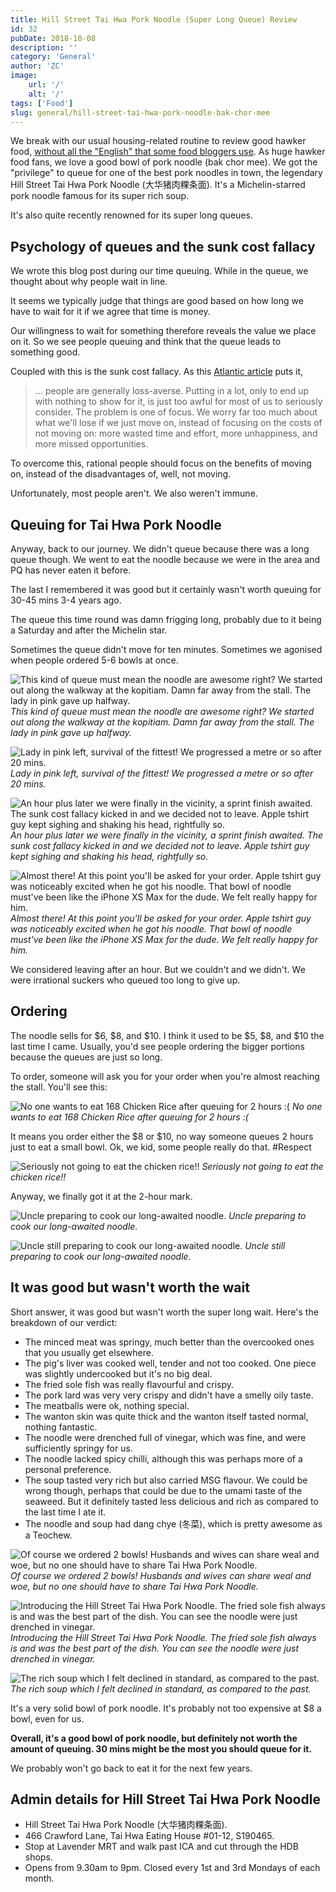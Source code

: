 ```yaml
---
title: Hill Street Tai Hwa Pork Noodle (Super Long Queue) Review
id: 32
pubDate: 2018-10-08
description: ''
category: 'General'
author: 'ZC'
image:
    url: '/'
    alt: '/'
tags: ['Food']
slug: general/hill-street-tai-hwa-pork-noodle-bak-chor-mee
---
```


We break with our usual housing-related routine to review good hawker food, [without all the "English" that some food bloggers use](https://www.facebook.com/InfluencersAndBloggersWriteShitEnglish/). As huge hawker food fans, we love a good bowl of pork noodle (bak chor mee). We got the "privilege" to queue for one of the best pork noodles in town, the legendary Hill Street Tai Hwa Pork Noodle (大华猪肉粿条面). It's a Michelin-starred pork noodle famous for its super rich soup.

It's also quite recently renowned for its super long queues.

## Psychology of queues and the sunk cost fallacy

We wrote this blog post during our time queuing. While in the queue, we thought about why people wait in line.

It seems we typically judge that things are good based on how long we have to wait for it if we agree that time is money.

Our willingness to wait for something therefore reveals the value we place on it. So we see people queuing and think that the queue leads to something good.

Coupled with this is the sunk cost fallacy. As this [Atlantic article](https://www.theatlantic.com/health/archive/2013/05/how-to-walk-away/275833/) puts it,

> ... people are generally loss-averse. Putting in a lot, only to end up with nothing to show for it, is just too awful for most of us to seriously consider. The problem is one of focus. We worry far too much about what we'll lose if we just move on, instead of focusing on the costs of not moving on: more wasted time and effort, more unhappiness, and more missed opportunities.

To overcome this, rational people should focus on the benefits of moving on, instead of the disadvantages of, well, not moving.

Unfortunately, most people aren't. We also weren't immune.

## Queuing for Tai Hwa Pork Noodle

Anyway, back to our journey. We didn't queue because there was a long queue though. We went to eat the noodle because we were in the area and PQ has never eaten it before.

The last I remembered it was good but it certainly wasn't worth queuing for 30-45 mins 3-4 years ago.

The queue this time round was damn frigging long, probably due to it being a Saturday and after the Michelin star.

Sometimes the queue didn't move for ten minutes. Sometimes we agonised when people ordered 5-6 bowls at once.

![This kind of queue must mean the noodle are awesome right? We started out along the walkway at the kopitiam. Damn far away from the stall. The lady in pink gave up halfway.](./images/32_IMG_20181006_101707-768x1024.jpg) _This kind of queue must mean the noodle are awesome right? We started out along the walkway at the kopitiam. Damn far away from the stall. The lady in pink gave up halfway._

![Lady in pink left, survival of the fittest! We progressed a metre or so after 20 mins.](./images/32_IMG_20181006_103012-1024x768.jpg) _Lady in pink left, survival of the fittest! We progressed a metre or so after 20 mins._

![An hour plus later we were finally in the vicinity, a sprint finish awaited. The sunk cost fallacy kicked in and we decided not to leave. Apple tshirt guy kept sighing and shaking his head, rightfully so.](./images/32_IMG_20181006_112325-768x1024.jpg) _An hour plus later we were finally in the vicinity, a sprint finish awaited. The sunk cost fallacy kicked in and we decided not to leave. Apple tshirt guy kept sighing and shaking his head, rightfully so._

![Almost there! At this point you'll be asked for your order. Apple tshirt guy was noticeably excited when he got his noodle. That bowl of noodle must've been like the iPhone XS Max for the dude. We felt really happy for him.](./images/32_IMG_20181006_114601-768x1024.jpg) _Almost there! At this point you'll be asked for your order. Apple tshirt guy was noticeably excited when he got his noodle. That bowl of noodle must've been like the iPhone XS Max for the dude. We felt really happy for him._

We considered leaving after an hour. But we couldn't and we didn't. We were irrational suckers who queued too long to give up.

## Ordering

The noodle sells for $6, $8, and $10. I think it used to be $5, $8, and $10 the last time I came. Usually, you'd see people ordering the bigger portions because the queues are just so long.

To order, someone will ask you for your order when you're almost reaching the stall. You'll see this:

![No one wants to eat 168 Chicken Rice after queuing for 2 hours :(](./images/32_IMG_20181006_120201-768x1024.jpg) _No one wants to eat 168 Chicken Rice after queuing for 2 hours :(_

It means you order either the $8 or $10, no way someone queues 2 hours just to eat a small bowl. Ok, we kid, some people really do that. #Respect

![Seriously not going to eat the chicken rice!!](./images/32_IMG_20181006_120149-1024x768.jpg) _Seriously not going to eat the chicken rice!!_

Anyway, we finally got it at the 2-hour mark.

![Uncle preparing to cook our long-awaited noodle.](./images/32_IMG_20181006_120553-1024x768.jpg) _Uncle preparing to cook our long-awaited noodle._

![Uncle still preparing to cook our long-awaited noodle.](./images/32_IMG_20181006_120555-1024x768.jpg) _Uncle still preparing to cook our long-awaited noodle._

## It was good but wasn't worth the wait

Short answer, it was good but wasn't worth the super long wait. Here's the breakdown of our verdict:

-   The minced meat was springy, much better than the overcooked ones that you usually get elsewhere.
-   The pig's liver was cooked well, tender and not too cooked. One piece was slightly undercooked but it's no big deal.
-   The fried sole fish was really flavourful and crispy.
-   The pork lard was very very crispy and didn't have a smelly oily taste.
-   The meatballs were ok, nothing special.
-   The wanton skin was quite thick and the wanton itself tasted normal, nothing fantastic.
-   The noodle were drenched full of vinegar, which was fine, and were sufficiently springy for us.
-   The noodle lacked spicy chilli, although this was perhaps more of a personal preference.
-   The soup tasted very rich but also carried MSG flavour. We could be wrong though, perhaps that could be due to the umami taste of the seaweed. But it definitely tasted less delicious and rich as compared to the last time I ate it.
-   The noodle and soup had dang chye (冬菜), which is pretty awesome as a Teochew.

![Of course we ordered 2 bowls! Husbands and wives can share weal and woe, but no one should have to share Tai Hwa Pork Noodle.](./images/32_IMG_20181006_120851-1024x748.jpg) _Of course we ordered 2 bowls! Husbands and wives can share weal and woe, but no one should have to share Tai Hwa Pork Noodle._

![Introducing the Hill Street Tai Hwa Pork Noodle. The fried sole fish always is and was the best part of the dish. You can see the noodle were just drenched in vinegar.](./images/32_IMG_20181006_120903-1024x768.jpg) _Introducing the Hill Street Tai Hwa Pork Noodle. The fried sole fish always is and was the best part of the dish. You can see the noodle were just drenched in vinegar._

![The rich soup which I felt declined in standard, as compared to the past.](./images/32_IMG_20181006_120913-1024x768.jpg) _The rich soup which I felt declined in standard, as compared to the past._

It's a very solid bowl of pork noodle. It's probably not too expensive at $8 a bowl, even for us.

**Overall, it's a good bowl of pork noodle, but definitely not worth the amount of queuing. 30 mins might be the most you should queue for it.**

We probably won't go back to eat it for the next few years.

## Admin details for Hill Street Tai Hwa Pork Noodle

-   Hill Street Tai Hwa Pork Noodle (大华猪肉粿条面).
-   466 Crawford Lane, Tai Hwa Eating House #01-12, S190465.
-   Stop at Lavender MRT and walk past ICA and cut through the HDB shops.
-   Opens from 9.30am to 9pm. Closed every 1st and 3rd Mondays of each month.
